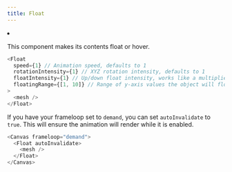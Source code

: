 ```yaml
---
title: Float
---
```


<Grid cols={4}>
  <li>
    <Codesandbox id="2ij9u" />
  </li>
</Grid>

This component makes its contents float or hover.

```js
<Float
  speed={1} // Animation speed, defaults to 1
  rotationIntensity={1} // XYZ rotation intensity, defaults to 1
  floatIntensity={1} // Up/down float intensity, works like a multiplier with floatingRange,defaults to 1
  floatingRange={[1, 10]} // Range of y-axis values the object will float within, defaults to [-0.1,0.1]
>
  <mesh />
</Float>
```

If you have your frameloop set to `demand`, you can set `autoInvalidate` to `true`. This will ensure the animation will render while it is enabled.

```js
<Canvas frameloop="demand">
  <Float autoInvalidate>
    <mesh />
  </Float>
</Canvas>
```
